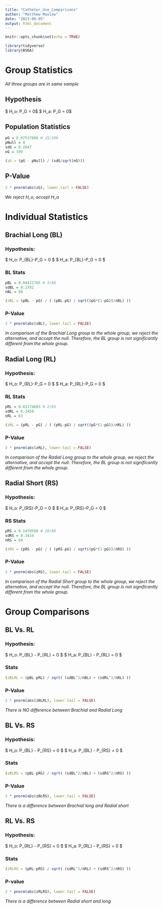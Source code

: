 ```yaml
---
title: "Catheter_Use_Comparisons"
author: "Matthew Maslow"
date: "2023-09-05"
output: html_document
---
```


```r
knitr::opts_chunk$set(echo = TRUE)
```

```r
library(tidyverse)
library(BSDA)
```

# Group Statistics

*All three groups are in same sample*

## Hypothesis

$ H_o: P_G = 0$
$ H_a: P_G \not= 0$

## Population Statistics
```r
pG = 0.07537688 # 15/199
pNull = 0
sdG = 0.2647
nG = 199
```
```r
(zG = (pG - pNull) / (sdG/sqrt(nG)))
```

## P-Value
```r
2 * pnorm(abs(zG), lower.tail = FALSE)
```
*We reject H_o, accept H_a*



# Individual Statistics

## Brachial Long (BL)

### Hypothesis:

$ H_o: P_{BL}-P_G = 0 $
$ H_a: P_{BL}-P_G \not= 0 $

### BL Stats

```r
pBL = 0.04411765 # 3/68
sdBL = 0.1702
nBL = 68
```

```r
(zBL = (pBL - pG) / ( (pBL-pG) / sqrt((pG*(1-pG))/nBL) ))
```

### P-Value

```r
2 * pnorm(abs(zBL), lower.tail = FALSE)
```

*In comparison of the Brachial Long group to the whole group, we reject the alternative, and accept the null. Therefore, the BL group is not significantly different from the whole group.*


## Radial Long (RL)

### Hypothesis:

$ H_o: P_{RL}-P_G = 0 $
$ H_a: P_{RL}-P_G \not= 0 $

### RL Stats

```r
pRL = 0.03174603 # 2/63
sdRL = 0.2458
nRL = 63
```

```r
(zRL = (pRL - pG) / ( (pRL-pG) / sqrt((pG*(1-pG))/nRL) ))
```

### P-Value

```r
2 * pnorm(abs(zRL), lower.tail = FALSE)
```

*In comparison of the Radial Long group to the whole group, we reject the alternative, and accept the null. Therefore, the BL group is not significantly different from the whole group.*


## Radial Short (RS)

### Hypothesis:

$ H_o: P_{RS}-P_G = 0 $
$ H_a: P_{RS}-P_G \not= 0 $

### RS Stats

```r
pRS = 0.1470588 # 10/68
sdRS = 0.3414
nRS = 68
```

```r
(zRS = (pRS - pG) / ( (pRS-pG) / sqrt((pG*(1-pG))/nRS) ))
```

### P-Value

```r
2 * pnorm(abs(zRS), lower.tail = FALSE)
```

*In comparison of the Radial Short group to the whole group, we reject the alternative, and accept the null. Therefore, the BL group is not significantly different from the whole group.*



# Group Comparisons

## BL Vs. RL

### Hypothesis:

$ H_o: P_{BL} - P_{RL} = 0 $
$ H_a: P_{BL} - P_{RL} \not= 0 $

### Stats

```r
(zBLRL = (pBL-pRL) / sqrt( (sdBL^2/nBL) + (sdRL^2/nRL) ))
```

### P-Value

```r
2 * pnorm(abs(zBLRL), lower.tail = FALSE)
```

*There is NO difference between Brachial and Radial Long*



## BL Vs. RS

### Hypothesis:

$ H_o: P_{BL} - P_{RS} = 0 $
$ H_a: P_{BL} - P_{RS} \not= 0 $

### Stats

```r
(zBLRS = (pBL-pRS) / sqrt( (sdBL^2/nBL) + (sdRS^2/nRS) ))
```

### P-Value

```r
2 * pnorm(abs(zBLRS), lower.tail = FALSE)
```

*There is a difference between Brachial long and Radial short*



## RL Vs. RS

### Hypothesis:

$ H_o: P_{RL} - P_{RS} = 0 $
$ H_a: P_{RL} - P_{RS} \not= 0 $

### Stats

```r
(zRLRS = (pRL-pRS) / sqrt( (sdRL^2/nRL) + (sdRS^2/nRS) ))
```

### P-value

```r
2 * pnorm(abs(zRLRS), lower.tail = FALSE)
```

*There is a difference between Radial short and long*







